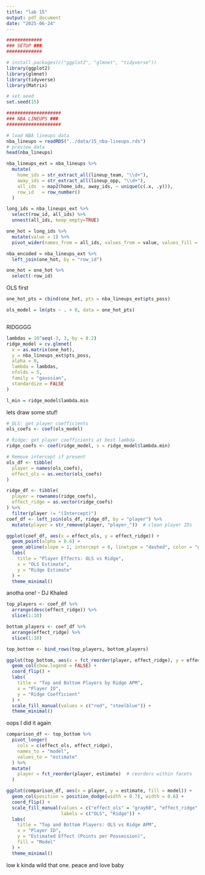 ```yaml
---
title: "lab 15"
output: pdf_document
date: "2025-06-24"
---
```


```r
#############
### SETUP ###
#############

# install.packages(c("ggplot2", "glmnet", "tidyverse"))
library(ggplot2)
library(glmnet)
library(tidyverse)
library(Matrix)

# set seed
set.seed(15)

####################
### NBA LINEUPS ###
####################

# load NBA lineups data
nba_lineups = readRDS("../data/15_nba-lineups.rds")
# preview data
head(nba_lineups)
```

```r


nba_lineups_ext = nba_lineups %>%
  mutate(
    home_ids = str_extract_all(lineup_team, "\\d+"),
    away_ids = str_extract_all(lineup_opp, "\\d+"),
    all_ids  = map2(home_ids, away_ids, ~ unique(c(.x, .y))),
    row_id   = row_number()
  )

long_ids = nba_lineups_ext %>%
  select(row_id, all_ids) %>%
  unnest(all_ids, keep_empty=TRUE)

one_hot = long_ids %>%
  mutate(value = 1) %>%
  pivot_wider(names_from = all_ids, values_from = value, values_fill = 0, names_prefix = "player_") 

nba_encoded = nba_lineups_ext %>%
  left_join(one_hot, by = "row_id")

one_hot = one_hot %>%
  select(-row_id) 
```

OLS first
```r

one_hot_pts = cbind(one_hot, pts = nba_lineups_ext$pts_poss) 

ols_model = lm(pts ~ . + 0, data = one_hot_pts)



```

RIDGGGG
```r
lambdas = 10^seq(-3, 3, by = 0.2)
ridge_model = cv.glmnet(
  x = as.matrix(one_hot),
  y = nba_lineups_ext$pts_poss,
  alpha = 0,
  lambda = lambdas,
  nfolds = 5,
  family = "gaussian",
  standardize = FALSE
)

l_min = ridge_model$lambda.min

```

lets draw some stuf!

```r
# OLS: get player coefficients
ols_coefs <- coef(ols_model)

# Ridge: get player coefficients at best lambda
ridge_coefs <- coef(ridge_model, s = ridge_model$lambda.min)

# Remove intercept if present
ols_df <- tibble(
  player = names(ols_coefs),
  effect_ols = as.vector(ols_coefs)
)

ridge_df <- tibble(
  player = rownames(ridge_coefs),
  effect_ridge = as.vector(ridge_coefs)
) %>%
  filter(player != "(Intercept)")
coef_df <- left_join(ols_df, ridge_df, by = "player") %>%
  mutate(player = str_remove(player, "player_"))  # clean player IDs

ggplot(coef_df, aes(x = effect_ols, y = effect_ridge)) +
  geom_point(alpha = 0.6) +
  geom_abline(slope = 1, intercept = 0, linetype = "dashed", color = "gray") +
  labs(
    title = "Player Effects: OLS vs Ridge",
    x = "OLS Estimate",
    y = "Ridge Estimate"
  ) +
  theme_minimal()
```

anotha one! - DJ Khaled

```r
top_players <- coef_df %>%
  arrange(desc(effect_ridge)) %>%
  slice(1:10)

bottom_players <- coef_df %>%
  arrange(effect_ridge) %>%
  slice(1:10)

top_bottom <- bind_rows(top_players, bottom_players)

ggplot(top_bottom, aes(x = fct_reorder(player, effect_ridge), y = effect_ridge, fill = effect_ridge > 0)) +
  geom_col(show.legend = FALSE) +
  coord_flip() +
  labs(
    title = "Top and Bottom Players by Ridge APM",
    x = "Player ID",
    y = "Ridge Coefficient"
  ) +
  scale_fill_manual(values = c("red", "steelblue")) +
  theme_minimal()

```

oops I did it again

```r
comparison_df <- top_bottom %>%
  pivot_longer(
    cols = c(effect_ols, effect_ridge),
    names_to = "model",
    values_to = "estimate"
  ) %>%
  mutate(
    player = fct_reorder(player, estimate)  # reorders within facets
  )

ggplot(comparison_df, aes(x = player, y = estimate, fill = model)) +
  geom_col(position = position_dodge(width = 0.7), width = 0.6) +
  coord_flip() +
  scale_fill_manual(values = c("effect_ols" = "gray60", "effect_ridge" = "steelblue"),
                    labels = c("OLS", "Ridge")) +
  labs(
    title = "Top and Bottom Players: OLS vs Ridge APM",
    x = "Player ID",
    y = "Estimated Effect (Points per Possession)",
    fill = "Model"
  ) +
  theme_minimal()

```


low k kinda wild that one. peace and love baby


